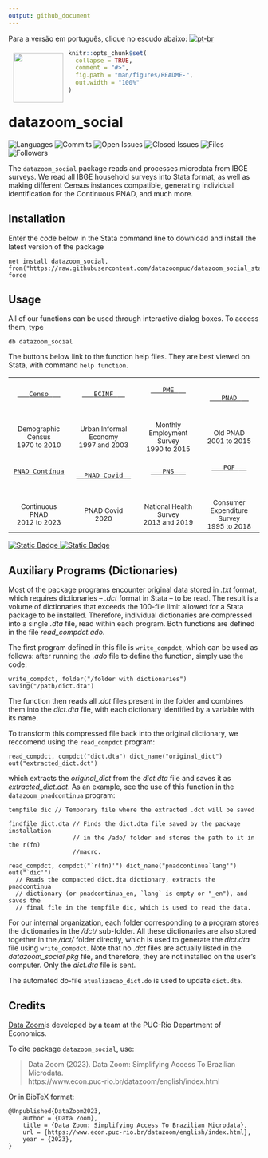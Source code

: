 ```yaml
---
output: github_document
---
```


Para a versão em português, clique no escudo abaixo:
<!-- badges: start -->
[![pt-br](https://img.shields.io/badge/lang-pt--br-blue.svg)](https://github.com/datazoompuc/datazoom_social_Stata/blob/English-READ.ME/README.md)

<a href="https://github.com/datazoompuc/datazoom_social_Stata"><img src="https://raw.githubusercontent.com/datazoompuc/datazoom_social_stata/master/logo.jpg" align="left" width="100" hspace="10" vspace="6"></a>

<!-- README.md is generated from README.Rmd. Please edit that file -->

```r
knitr::opts_chunk$set(
  collapse = TRUE,
  comment = "#>",
  fig.path = "man/figures/README-",
  out.width = "100%"
)
```

# datazoom_social

<!-- badges: start -->
![Languages](https://img.shields.io/github/languages/count/datazoompuc/datazoom_social_Stata?style=flat)
![Commits](https://img.shields.io/github/commit-activity/y/datazoompuc/datazoom_social_Stata?style=flat)
![Open Issues](https://img.shields.io/github/issues-raw/datazoompuc/datazoom_social_Stata?style=flat)
![Closed Issues](https://img.shields.io/github/issues-closed-raw/datazoompuc/datazoom_social_Stata?style=flat)
![Files](https://img.shields.io/github/directory-file-count/datazoompuc/datazoom_social_Stata?style=flat)
![Followers](https://img.shields.io/github/followers/datazoompuc?style=flat)
<!-- badges: end -->

The `datazoom_social` package reads and processes microdata from IBGE surveys. We read all IBGE household surveys into Stata format, as well as making different Census instances compatible, generating individual identification for the Continuous PNAD, and much more.

## Installation <a name="instalacao"></a>

Enter the code below in the Stata command line to download and install the latest version of the package

```
net install datazoom_social, from("https://raw.githubusercontent.com/datazoompuc/datazoom_social_stata/master/") force
```

## Usage

All of our functions can be used through interactive dialog boxes. To access them, type
```
db datazoom_social
```

The buttons below link to the function help files. They are best viewed on Stata, with command `help function`.

|       |        |       |       |
|:-----:|:------:|:-----:|:-----:|
| <a href = "Censo/datazoom_censo_en.sthlp"> <kbd> <br> &nbsp;&nbsp; <font size = 3> Censo </font>  &nbsp;&nbsp; <br><br> </kbd> </a> <br> <br> <small> Demographic Census </small> <br> <small> 1970 to 2010 </small> | <a href = "ECINF/datazoom_ecinf_en.sthlp"> <kbd> <br> &nbsp;&nbsp; <font size = 3> ECINF </font> &nbsp;&nbsp; <br><br> </kbd> </a> <br><br> <small> Urban Informal Economy </small> <br> <small> 1997 and 2003 </small> | <a href = "PME/datazoom_pme_en.sthlp"> <kbd> <br> &nbsp;&nbsp; <font size = 3> PME </font> &nbsp;&nbsp; <br><br> </kbd> </a> <br><br> <small> Monthly Employment Survey </small> <br> <small> 1990 to 2015 </small> | <a href = "PNAD/datazoom_pnad_en.sthlp"> <kbd> <br> &nbsp;&nbsp; <font size = 3> PNAD </font> &nbsp;&nbsp; <br><br> </kbd> </a> <br><br> <small> Old PNAD </small> <br> <small> 2001 to 2015 </small> |
| <a href = "PNAD_Continua/Trimestral/datazoom_pnadcontinua_en.sthlp"> <kbd> <br> <font size = 3> PNAD Contínua </font> <br><br> </kbd> </a> <br><br> <small> Continuous PNAD </small> <br> <small> 2012 to 2023 </small> | <a href = "PNAD_Covid/datazoom_pnad_covid_en.sthlp"> <kbd> <br> &nbsp; <font size = 3> PNAD Covid </font> &nbsp; <br><br> </kbd> </a> <br><br> <small> PNAD Covid </small> <br> <small> 2020 </small> | <a href = "PNS/datazoom_pns_en.sthlp"> <kbd> <br> &nbsp;&nbsp; <font size = 3> PNS </font> &nbsp;&nbsp; <br><br> </kbd> </a> <br><br> <small> National Health Survey </small> <br> <small> 2013 and 2019 </small> | <a href = "POF/datazoom_pof_en.sthlp"> <kbd> <br> &nbsp;&nbsp; <font size = 3> POF </font> &nbsp;&nbsp; <br><br> </kbd> </a> <br><br> <small> Consumer Expenditure Survey </small> <br> <small> 1995 to 2018 </small> |

<a href = "#credits">![Static Badge](https://img.shields.io/badge/Credits%20-%20PUC%20Rio%20Department%20of%20Economics%20-%20blue) </a> <a href = "#credits"> ![Static Badge](https://img.shields.io/badge/Citation%20-%20green) </a>

## Auxiliary Programs (Dictionaries)

Most of the package programs encounter original data stored in *.txt* format, which requires dictionaries – *.dct* format in Stata – to be read. The result is a volume of dictionaries that exceeds the 100-file limit allowed for a Stata package to be installed. Therefore, individual dictionaries are compressed into a single *.dta* file, read within each program. Both functions are defined in the file *read_compdct.ado*.

The first program defined in this file is `write_compdct`, which can be used as follows: after running the *.ado* file to define the function, simply use the code:

    write_compdct, folder("/folder with dictionaries") saving("/path/dict.dta")

The function then reads all *.dct* files present in the folder and combines them into the *dict.dta* file, with each dictionary identified by a variable with its name.

To transform this compressed file back into the original dictionary, we reccomend using the `read_compdct` program:

    read_compdct, compdct("dict.dta") dict_name("original_dict") out("extracted_dict.dct")

which extracts the *original_dict* from the *dict.dta* file and saves it as *extracted_dict.dct*. 
As an example, see the use of this function in the `datazoom_pnadcontinua` program:

    tempfile dic // Temporary file where the extracted .dct will be saved

    findfile dict.dta // Finds the dict.dta file saved by the package installation
                      // in the /ado/ folder and stores the path to it in the r(fn) 
                      //macro.

    read_compdct, compdct("`r(fn)'") dict_name("pnadcontinua`lang'") out("`dic'")
      // Reads the compacted dict.dta dictionary, extracts the pnadcontinua 
      // dictionary (or pnadcontinua_en, `lang` is empty or "_en"), and saves the 
      // final file in the tempfile dic, which is used to read the data.

For our internal organization, each folder corresponding to a program stores the dictionaries in the */dct/* sub-folder. All these dictionaries are also stored together in the */dct/* folder directly, which is used to generate the *dict.dta* file using `write_compdct`. Note that no *.dct* files are actually listed in the *datazoom\_social.pkg* file, and therefore, they are not installed on the user's computer. Only the *dict.dta* file is sent.

The automated do-file `atualizacao_dict.do` is used to update `dict.dta`.

## Credits

[Data Zoom](https://www.econ.puc-rio.br/datazoom/)is developed by a team at the PUC-Rio Department of Economics.

To cite package `datazoom_social`, use:

> Data Zoom (2023). Data Zoom: Simplifying Access To Brazilian Microdata.  
> https://www.econ.puc-rio.br/datazoom/english/index.html

Or in BibTeX format:

``` 
@Unpublished{DataZoom2023,
	author = {Data Zoom},
	title = {Data Zoom: Simplifying Access To Brazilian Microdata},
	url = {https://www.econ.puc-rio.br/datazoom/english/index.html},
	year = {2023},
}

```
